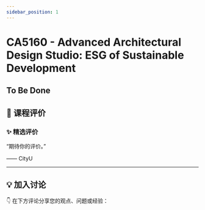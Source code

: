 ```yaml
---
sidebar_position: 1
---
```



# CA5160 - Advanced Architectural Design Studio: ESG of Sustainable Development

## To Be Done

## **💬 课程评价**

### ✨ **精选评价**
<div className={commentStyles.commentBox}>
    <p className={commentStyles.commentText}>
        “期待你的评价。”
    </p>
    <p className={commentStyles.commentAuthor}>—— CityU</p>
</div>

---

## **💡 加入讨论**

👇 在下方评论分享您的观点、问题或经验：
<Utterances />

